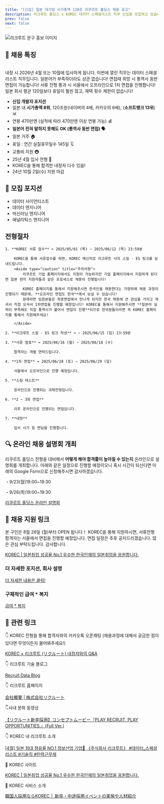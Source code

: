 ```yaml
---
title: "[신입] 일본 대기업 시가총액 120조 리쿠르트 홀딩스 채용 공고"
description: 리크루트 홀딩스 x KOREC 데이터 스페셜리스트 직무 신입을 모집하고 있습니다!
prev: false
next: false
---
```



<Image src={kabegamiImage} alt="리크루트 문구 홍보 이미지" />

## 📢 채용 특징

<br />

<CardGrid stagger>
  <Card title="26년 4월, 10월 입사, 데이터 직무" icon="document">
    내정 시 2026년 4월 또는 10월에 입사하게 됩니다. 이번에 열린 직무는 데이터
    스페셜리스트 직무입니다.
  </Card>
  <Card title="일본어 무관 전형" icon="translate">
    일본어가 부족하더라도 상관 없습니다! 면접때 희망 시 통역사 동반 면접이
    가능합니다!
  </Card>
  <Card title="서울 오프라인 1차 면접" icon="pen">
    서류 전형 통과 시 서울에서 오프라인으로 1차 면접을 진행합니다!
  </Card>
  <Card title="연간 휴일 145일, 자유 재택 근무" icon="star">
    일본 회사 평균 120일보다 휴일이 훨씬 많고, 재택 횟수 제한이 없습니다!
  </Card>
</CardGrid>

- **신입 개발자 포지션**
- 일본 내 **시가총액 8위**, 120조원(네이버의 4배, 카카오의 6배), (**소프트뱅크 13위**) 📊
- 연봉 470만엔 (실적에 따라 470만엔 이상 연봉 가능) 💰
- **일본어 전혀 말하지 못해도 OK (통역사 동반 면접)** 🗣️
- 일본 거주 🏠
- 휴일 : 연간 실질휴무일수 145일 🗓️
- 교통비 지원 🚇
- 25년 4월 입사 전형 📅
- KOREC을 통해 합격한 내정자 다수 있음!
- 24년 10월 2일(수) 지원 마감

## 📌 모집 포지션

- 데이터 사이언티스트
- 데이터 엔지니어
- 머신러닝 엔지니어
- 애널리틱스 엔지니어

## 전형절차

<Steps>

    1. **KOREC 서류 접수** ➡️ 2025/05/01 (목) ~ 2025/06/12 (목) 23:59분

        KOREC을 통해 서류접수를 하면, KOREC 메신저로 리크루트 사의 스킬 · ES 링크를 보내드립니다.
        <Aside type="caution" title="주의사항">
            리쿠르트 기업 홈페이지에서도 지원이 가능하지만 기업 홈페이지에서 지원하게 된다면 일본 현지 지원자들과 같은 프로세스로 채용이 진행됩니다!

            KOREC 홈페이지를 통해서 지원해주시면 한국인을 채용한다는 가정하에 채용 과정이 진행되기 때문에, **오프라인 면접도 한국**에서 보실 수 있습니다!
            원래라면 임원분들은 최종면접에서 만나게 되지만 한국 채용에 큰 관심을 가지고 계셔서 직접 오셔서 1차면접을 진행할 예정입니다! KOREC을 통해서 지원해주시면 **일본어 실력이 부족해도 직접 통역사가 붙어서 면접이 진행**되므로 한국분들이라면 꼭 KOREC 홈페이지를 통해서 지원해주세요!

        </Aside>

    2. **리크루트 스킬 · ES 링크 작성** ➡️ ~ 2025/06/15 (일) 23:59분

    3. **서류 발표** ➡️ 2025/06/16 (월) ~ 2025/06/18 (수)

        합격자는 개별 연락드립니다.

    4. **1차 면접** ➡️ 2025/06/28 (토) ~ 2025/06/29 (일)

        서울에서 오프라인으로 진행 예정입니다.

    5. **스킬 테스트**

        온라인으로 진행되는 과제전형입니다.

    6. **2 ~ 3회 면접**

        이후 온라인으로 진행되는 면접입니다.

    7. **내정**

        입사 시기 등 면담을 진행합니다.

</Steps>

## 🔍 온라인 채용 설명회 개최

리쿠르트 홀딩스 전형을 대비해서 **어떻게 해야 합격률이 높아질 수 있는지** 온라인으로 설명회를 개최합니다. 아래와 같은 일정으로 진행할 예정이오니 혹시 시간이 되신다면 아래의 Google Form으로 신청해주시면 감사하겠습니다.

・9/23(월)19:00~19:30

・9/26(목)19:00~19:30

[리쿠르트 홀딩스 온라인 설명회](https://forms.gle/dZ8Pr7VdMsFqFcKC9)

## 📌 채용 지원 링크

본 구인은 8월 26일 (월)부터 OPEN 됩니다！ KOREC을 통해 지원하시면, 서류전형 합격자는 서울에서 면접을 진행할 예정입니다. 면접 일정은 추후 공지드리겠습니다.
많은 관심 부탁드립니다. 감사합니다.

[KOREC | 일본취업 성공율 No.1 우수한 한국인재의 일본취업을 응원합니다.](https://app.korec.jp/jobs/mNrsZZtQLQ?reference_action=use_search?reference_action=top_banner_click)

### 더 자세한 포지션, 회사 설명

[더 자세한 내용은 클릭!](/pages/position-details/)

### 구체적인 급여 \* 복지

[급여 \* 복지](/pages/salary-welfare/)

## 📎 관련 링크

👇 KOREC 전형을 통해 합격자와의 카카오톡 오픈채팅 (채용과정에 대해서 궁금한 점이 있다면 무엇이든지 물어봐주세요!)

[KOREC × 리크루트 (リクルート) 내정자와의 Q&A](https://open.kakao.com/o/sBFWn8Eg)

👇 리크루트 기술 블로그

[Recruit Data Blog](https://blog.recruit.co.jp/data/)

👇 리크루트 홈페이지

[会社概要 | 株式会社リクルート](https://www.recruit.co.jp/company/profile/)

👇사내 문화 동영상

[【リクルート新卒採用】コンセプトムービー『PLAY RECRUIT, PLAY OPPORTUNITIES.』(Full Ver.)](https://www.youtube.com/watch?v=_jALOWIfYpI)

👇 KOREC 내 리크루트 소개

[[4월] 일본 최대 점유율 NO.1 정보산업 기업🥇 《주식회사 리크루트》 #데이터\_스페셜리스트 #기술직 #탄력근무제](https://cafe.naver.com/koreccafe/6834)

🏢 KOREC 사이트

[KOREC | 일본취업 성공율 No.1 우수한 한국인재의 일본취업을 응원합니다.](https://app.korec.jp/)

🏢 KOREC 서비스 소개

[韓国人採用ならKOREC │ 新卒・中途採用イベントの実施や人材紹介](https://bwell-i.com/korec/)
